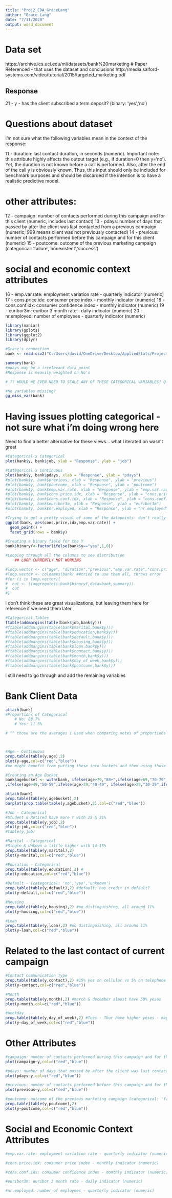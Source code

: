 ```yaml
---
title: "Proj2_EDA_GraceLang"
author: "Grace Lang"
date: "7/11/2020"
output: word_document
---
```

# Data set
https://archive.ics.uci.edu/ml/datasets/bank%20marketing
# Paper Referenced - that uses the dataset and conclusions
http://media.salford-systems.com/video/tutorial/2015/targeted_marketing.pdf

## Response
21 - y - has the client subscribed a term deposit? (binary: 'yes','no')

# Questions about dataset
I'm not sure what the following variables mean in the context of the response:

11 - duration: last contact duration, in seconds (numeric). Important note: this attribute highly affects the output target (e.g., if duration=0 then y='no'). Yet, the duration is not known before a call is performed. Also, after the end of the call y is obviously known. Thus, this input should only be included for benchmark purposes and should be discarded if the intention is to have a realistic predictive model.

# other attributes:
12 - campaign: number of contacts performed during this campaign and for this client (numeric, includes last contact)
13 - pdays: number of days that passed by after the client was last contacted from a previous campaign (numeric; 999 means client was not previously contacted)
14 - previous: number of contacts performed before this campaign and for this client (numeric)
15 - poutcome: outcome of the previous marketing campaign (categorical: 'failure','nonexistent','success')

# social and economic context attributes
16 - emp.var.rate: employment variation rate - quarterly indicator (numeric)
17 - cons.price.idx: consumer price index - monthly indicator (numeric)
18 - cons.conf.idx: consumer confidence index - monthly indicator (numeric)
19 - euribor3m: euribor 3 month rate - daily indicator (numeric)
20 - nr.employed: number of employees - quarterly indicator (numeric)



```r
library(naniar)
library(gplots)
library(ggplot2)
library(dplyr)

#Grace's connection
bank <- read.csv2("C:/Users/david/OneDrive/Desktop/AppliedStats/Project2_Applied_Stats/bank-additional-full.csv")

summary(bank)
#pdays may be a irrelevant data point
#Response is heavily weighted on No's 

# ?? WOULD WE EVEN NEED TO SCALE ANY OF THESE CATEGORICAL VARIABLES? Q for Turner

#No variables missing?
gg_miss_var(bank)
```



# Having  issues plotting categorical - not sure what i'm doing wrong here
Need to find a better alternative for these views... what I iterated on wasn't great
```r

#Categorical x Categorical
plot(bank$y, bank$job, xlab = "Response", ylab = "job")

#Categorical x Continuous
plot(bank$y, bank$pdays, xlab = "Response", ylab = "pdays")
#plot(bank$y, bank$previous, xlab = "Response", ylab = "previous")
#plot(bank$y, bank$poutcome, xlab = "Response", ylab = "poutcome")
#plot(bank$y, bank$emp.var.rate, xlab = "Response", ylab = "emp.var.rate")
#plot(bank$y, bank$cons.price.idx, xlab = "Response", ylab = "cons.price.idx")
#plot(bank$y, bank$cons.conf.idx, xlab = "Response", ylab = "cons.conf.idx")
#plot(bank$y, bank$euribor3m, xlab = "Response", ylab = "euribor3m")
#plot(bank$y, bank$nr.employed, xlab = "Response", ylab = "nr.employed")


```

```r
#Trying to get a pretty visual of some of the datapoints- don't really care for how this looks
ggplot(bank, aes(cons.price.idx,emp.var.rate)) + 
  geom_point() + 
  facet_grid(rows = bank$y)

#Creating a binary field for the Y
bank$binaryY<-factor(ifelse(bank$y=="yes",1,0))

#Looping through all the columns to see distribution
    ## LOOP CURRENTLY NOT WORKING

#loop.vector <- c("age", "duration","previous","emp.var.rate","cons.price.idx","cons.conf.idx","euribor3m","nr.employed")
#loop.vector <- colnames(bank) ##tried to use them all, throws error
#for (i in loop.vector){
#  out <- t(aggregate(i~bank$binaryY,data=bank,summary))
#  out
#}
```

I don't think these are great visualizations, but leaving them here for reference if we need them later
```r
#Categorical Tables
ftable(addmargins(table(bank$job,bank$y)))
#ftable(addmargins(table(bank$marital,bank$y)))
#ftable(addmargins(table(bank$education,bank$y)))
#ftable(addmargins(table(bank$default,bank$y)))
#ftable(addmargins(table(bank$housing,bank$y)))
#ftable(addmargins(table(bank$loan,bank$y)))
#ftable(addmargins(table(bank$contact,bank$y)))
#ftable(addmargins(table(bank$month,bank$y)))
#ftable(addmargins(table(bank$day_of_week,bank$y)))
#ftable(addmargins(table(bank$poutcome,bank$y)))

```

I still need to go through and add the remaining variables
 
# Bank Client Data
```r
attach(bank)
#Proportions of Categorical
    # No: 88.7%
    # Yes: 11.3%

# ^^ those are the averages i used when comparing notes of proportions below



#Age - Continuous
prop.table(table(y,age),2)
plot(y~age,col=c("red","blue"))
#We might benefit from putting these into buckets and then using those buckets to draw conclusions

#Creating an Age Bucket
bank$agebucket <- with(bank, ifelse(age>79,"80+",ifelse(age>69,"70-79",ifelse(age>59,"60-69"
,ifelse(age>49,"50-59",ifelse(age>39,"40-49", ifelse(age>29,"30-39",ifelse(age>19,"20-29","Less than 20"))))))))

attach(bank)
prop.table(table(y,agebucket),2)
barplot(prop.table(table(y,agebucket),2),col=c("red","blue"))

#Job - Categorical
#Student & Retired have more Y with 25 & 31% 
prop.table(table(y,job),2)
plot(y~job,col=c("red","blue"))
#table(y,job)

#Marital - Categorical
#Single & Unkown a little higher with 14-15% 
prop.table(table(y,marital),2)
plot(y~marital,col=c("red","blue"))

#Education - Categorical
prop.table(table(y,education),2) #
plot(y~education,col=c("red","blue"))

#Default - (categorical: 'no','yes','unknown')
prop.table(table(y,default),2) #default: has credit in default?
plot(y~default,col=c("red","blue"))

#Housing
prop.table(table(y,housing),2) #no distinguishing, all around 11% 
plot(y~housing,col=c("red","blue"))

#Loan
prop.table(table(y,loan),2) #no distinguishing, all around 11% 
plot(y~loan,col=c("red","blue"))
```

# Related to the last contact of current campaign
```r
#Contact Communication Type
prop.table(table(y,contact),2) #15% yes on cellular vs 5% on telephone
plot(y~contact,col=c("red","blue"))

#Month
prop.table(table(y,month),2) #march & december almost have 50% yeses
plot(y~month,col=c("red","blue"))

#Weekday
prop.table(table(y,day_of_week),2) #Tues - Thur have higher yeses - may be interesting to see in line graph
plot(y~day_of_week,col=c("red","blue"))

```


# Other Attributes
```r
#campaign: number of contacts performed during this campaign and for this client (numeric, includes last contact)
plot(campaign~y,col=c("red","blue"))

#pdays: number of days that passed by after the client was last contacted from a previous campaign (numeric; 999 means client was not previously contacted)
plot(pdays~y,col=c("red","blue"))

#previous: number of contacts performed before this campaign and for this client (numeric)
plot(previous~y,col=c("red","blue"))

#poutcome: outcome of the previous marketing campaign (categorical: 'failure','nonexistent','success')
prop.table(table(y,poutcome),2)
plot(y~poutcome,col=c("red","blue"))
```

# Social and Economic Context Attributes
```r
#emp.var.rate: employment variation rate - quarterly indicator (numeric)

#cons.price.idx: consumer price index - monthly indicator (numeric)

#cons.conf.idx: consumer confidence index - monthly indicator (numeric)

#euribor3m: euribor 3 month rate - daily indicator (numeric)

#nr.employed: number of employees - quarterly indicator (numeric)


```